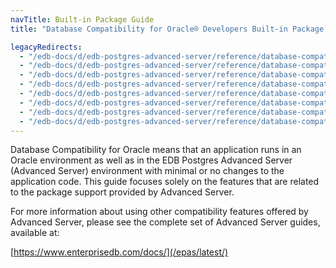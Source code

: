 ```yaml
---
navTitle: Built-in Package Guide
title: "Database Compatibility for Oracle® Developers Built-in Package Guide"

legacyRedirects:
  - "/edb-docs/d/edb-postgres-advanced-server/reference/database-compatibility-for-oracle-developers-built-in-package-guide/13/index.html"
  - "/edb-docs/d/edb-postgres-advanced-server/reference/database-compatibility-for-oracle-developers-built-in-package-guide/latest/index.html"
  - "/edb-docs/d/edb-postgres-advanced-server/reference/database-compatibility-for-oracle-developers-built-in-package-guide/13/conclusion.html"
  - "/edb-docs/d/edb-postgres-advanced-server/reference/database-compatibility-for-oracle-developers-built-in-package-guide/latest/conclusion.html"
  - "/edb-docs/d/edb-postgres-advanced-server/reference/database-compatibility-for-oracle-developers-built-in-package-guide/13/introduction.html"
  - "/edb-docs/d/edb-postgres-advanced-server/reference/database-compatibility-for-oracle-developers-built-in-package-guide/latest/introduction.html"
  - "/edb-docs/d/edb-postgres-advanced-server/reference/database-compatibility-for-oracle-developers-built-in-package-guide/13/genindex.html"
  - "/edb-docs/d/edb-postgres-advanced-server/reference/database-compatibility-for-oracle-developers-built-in-package-guide/latest/genindex.html"
---
```


Database Compatibility for Oracle means that an application runs in an Oracle environment as well as in the EDB Postgres Advanced Server (Advanced Server) environment with minimal or no changes to the application code. This guide focuses solely on the features that are related to the package support provided by Advanced Server.

For more information about using other compatibility features offered by Advanced Server, please see the complete set of Advanced Server guides, available at:

[https://www.enterprisedb.com/docs/](/epas/latest/)
